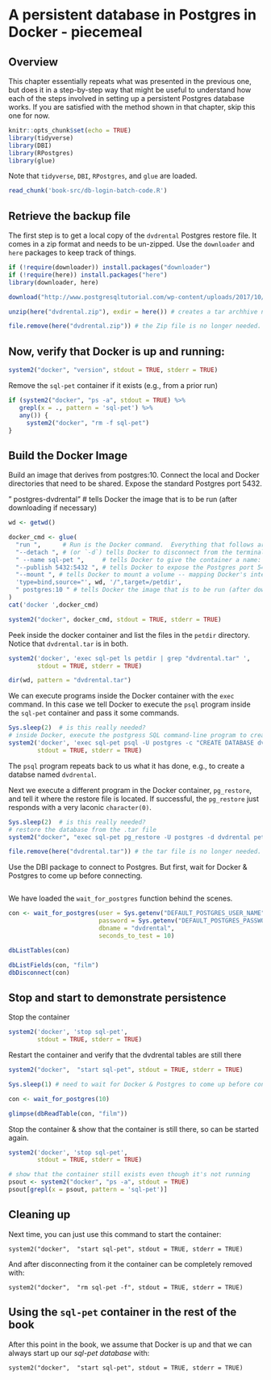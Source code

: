 # A persistent database in Postgres in Docker - piecemeal

## Overview

This chapter essentially repeats what was presented in the previous one, but does it in a step-by-step way that might be useful to understand how each of the steps involved in setting up a persistent Postgres database works.  If you are satisfied with the method shown in that chapter, skip this one for now.

```r
knitr::opts_chunk$set(echo = TRUE)
library(tidyverse)
library(DBI)
library(RPostgres)
library(glue)
```
Note that `tidyverse`, `DBI`, `RPostgres`, and `glue` are loaded.

```r
read_chunk('book-src/db-login-batch-code.R')

```

## Retrieve the backup file

The first step is to get a local copy of the `dvdrental` Postgres restore file.  It comes in a zip format and needs to be un-zipped.  Use the `downloader` and `here` packages to keep track of things.
```r
if (!require(downloader)) install.packages("downloader")
if (!require(here)) install.packages("here")
library(downloader, here)

download("http://www.postgresqltutorial.com/wp-content/uploads/2017/10/dvdrental.zip", destfile = here("dvdrental.zip"))

unzip(here("dvdrental.zip"), exdir = here()) # creates a tar archhive named "dvdrental.tar"

file.remove(here("dvdrental.zip")) # the Zip file is no longer needed.

```

## Now, verify that Docker is up and running:
```r

system2("docker", "version", stdout = TRUE, stderr = TRUE)
```

Remove the `sql-pet` container if it exists (e.g., from a prior run)
```r
if (system2("docker", "ps -a", stdout = TRUE) %>% 
   grepl(x = ., pattern = 'sql-pet') %>% 
   any()) {
     system2("docker", "rm -f sql-pet")
}
```

## Build the Docker Image

Build an image that derives from postgres:10.  Connect the local and Docker directories that need to be shared.  Expose the standard Postgres port 5432.

  " postgres-dvdrental" # tells Docker the image that is to be run (after downloading if necessary)

```r
wd <- getwd()

docker_cmd <- glue(
  "run ",      # Run is the Docker command.  Everything that follows are `run` parameters.
  "--detach ", # (or `-d`) tells Docker to disconnect from the terminal / program issuing the command
  " --name sql-pet ",     # tells Docker to give the container a name: `sql-pet`
  "--publish 5432:5432 ", # tells Docker to expose the Postgres port 5432 to the local network with 5432
  "--mount ", # tells Docker to mount a volume -- mapping Docker's internal file structure to the host file structure
  'type=bind,source="', wd, '/",target=/petdir',
  " postgres:10 " # tells Docker the image that is to be run (after downloading if necessary)
)
cat('docker ',docker_cmd)

system2("docker", docker_cmd, stdout = TRUE, stderr = TRUE)
```

Peek inside the docker container and list the files in the `petdir` directory.  Notice that `dvdrental.tar` is in both.
```r
system2('docker', 'exec sql-pet ls petdir | grep "dvdrental.tar" ',
        stdout = TRUE, stderr = TRUE)

dir(wd, pattern = "dvdrental.tar")
```

We can execute programs inside the Docker container with the `exec` command.  In this case we tell Docker to execute the `psql` program inside the `sql-pet` container and pass it some commands.
```r
Sys.sleep(2)  # is this really needed?
# inside Docker, execute the postgress SQL command-line program to create the dvdrental database:
system2('docker', 'exec sql-pet psql -U postgres -c "CREATE DATABASE dvdrental;"',
        stdout = TRUE, stderr = TRUE)
```
The `psql` program repeats back to us what it has done, e.g., to create a databse named `dvdrental`.

Next we execute a different program in the Docker container, `pg_restore`, and tell it where the restore file is located.  If successful, the `pg_restore` just responds with a very laconic `character(0)`.
```r
Sys.sleep(2)  # is this really needed?
# restore the database from the .tar file
system2("docker", "exec sql-pet pg_restore -U postgres -d dvdrental petdir/dvdrental.tar", stdout = TRUE, stderr = TRUE)

file.remove(here("dvdrental.tar")) # the tar file is no longer needed.
```

Use the DBI package to connect to Postgres.  But first, wait for Docker & Postgres to come up before connecting.
```r

```
We have loaded the `wait_for_postgres` function behind the scenes.

```r

con <- wait_for_postgres(user = Sys.getenv("DEFAULT_POSTGRES_USER_NAME"),
                         password = Sys.getenv("DEFAULT_POSTGRES_PASSWORD"),
                         dbname = "dvdrental",
                         seconds_to_test = 10)

dbListTables(con)

dbListFields(con, "film")
dbDisconnect(con)
```
## Stop and start to demonstrate persistence

Stop the container
```r
system2('docker', 'stop sql-pet',
        stdout = TRUE, stderr = TRUE)
```
Restart the container and verify that the dvdrental tables are still there
```r

system2("docker",  "start sql-pet", stdout = TRUE, stderr = TRUE)

Sys.sleep(1) # need to wait for Docker & Postgres to come up before connecting.

con <- wait_for_postgres(10)

glimpse(dbReadTable(con, "film"))

```

Stop the container & show that the container is still there, so can be started again.
```r
system2('docker', 'stop sql-pet',
        stdout = TRUE, stderr = TRUE)

# show that the container still exists even though it's not running
psout <- system2("docker", "ps -a", stdout = TRUE)
psout[grepl(x = psout, pattern = 'sql-pet')]
```

## Cleaning up

Next time, you can just use this command to start the container:

`system2("docker",  "start sql-pet", stdout = TRUE, stderr = TRUE)`

And after disconnecting from it the container can be completely removed with:

`system2("docker",  "rm sql-pet -f", stdout = TRUE, stderr = TRUE)`

## Using the `sql-pet` container in the rest of the book

After this point in the book, we assume that Docker is up and that we can always start up our *sql-pet database* with:

`system2("docker",  "start sql-pet", stdout = TRUE, stderr = TRUE)`
